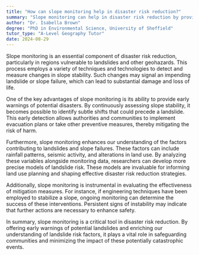 ```yaml
---
title: "How can slope monitoring help in disaster risk reduction?"
summary: "Slope monitoring can help in disaster risk reduction by providing early warnings of potential landslides or slope failures."
author: "Dr. Isabella Brown"
degree: "PhD in Environmental Science, University of Sheffield"
tutor_type: "A-Level Geography Tutor"
date: 2024-08-29
---
```


Slope monitoring is an essential component of disaster risk reduction, particularly in regions vulnerable to landslides and other geohazards. This process employs a variety of techniques and technologies to detect and measure changes in slope stability. Such changes may signal an impending landslide or slope failure, which can lead to substantial damage and loss of life.

One of the key advantages of slope monitoring is its ability to provide early warnings of potential disasters. By continuously assessing slope stability, it becomes possible to identify subtle shifts that could precede a landslide. This early detection allows authorities and communities to implement evacuation plans or take other preventive measures, thereby mitigating the risk of harm.

Furthermore, slope monitoring enhances our understanding of the factors contributing to landslides and slope failures. These factors can include rainfall patterns, seismic activity, and alterations in land use. By analyzing these variables alongside monitoring data, researchers can develop more precise models of landslide risk. These models are invaluable for informing land use planning and shaping effective disaster risk reduction strategies.

Additionally, slope monitoring is instrumental in evaluating the effectiveness of mitigation measures. For instance, if engineering techniques have been employed to stabilize a slope, ongoing monitoring can determine the success of these interventions. Persistent signs of instability may indicate that further actions are necessary to enhance safety.

In summary, slope monitoring is a critical tool in disaster risk reduction. By offering early warnings of potential landslides and enriching our understanding of landslide risk factors, it plays a vital role in safeguarding communities and minimizing the impact of these potentially catastrophic events.
    
